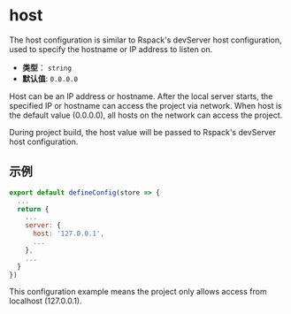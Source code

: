 # host

The host configuration is similar to Rspack's devServer host configuration, used to specify the hostname or IP address to listen on.

- **类型**： `string`
- **默认值**: `0.0.0.0`

Host can be an IP address or hostname. After the local server starts, the specified IP or hostname can access the project via network. When host is the default value (0.0.0.0), all hosts on the network can access the project.

During project build, the host value will be passed to Rspack's devServer host configuration.

## 示例

```js title="emp-config.js"
export default defineConfig(store => {
  ...
  return {
    ...
    server: {
      host: '127.0.0.1',
      ...
    },
    ...
  }
})

```

This configuration example means the project only allows access from localhost (127.0.0.1).